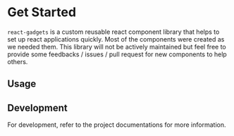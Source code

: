 
<Meta title='Welcome|Intro' />

# Get Started

`react-gadgets` is a custom reusable react component library that helps to set up react applications quickly. Most of the components were created as we needed them. This library will not be actively maintained but feel free to provide some feedbacks / issues / pull request for new components to help others.

## Usage

## Development

For development, refer to the project documentations for more information.
